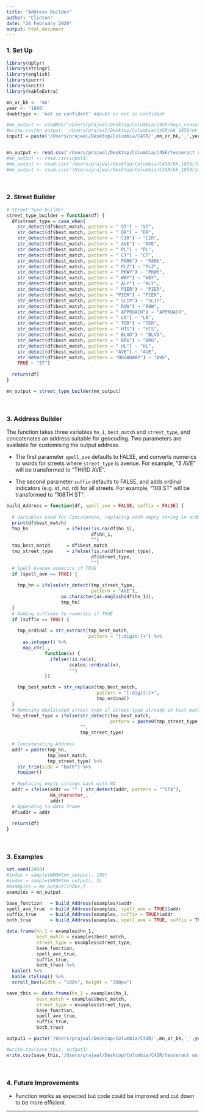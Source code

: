 ```yaml
---
title: "Address Builder"
author: "Clinton"
date: "26 February 2020"
output: html_document
---
```


### 1. Set Up

```r
library(dplyr)
library(stringr)
library(english)
library(purrr)
library(knitr)
library(kableExtra)

mn_or_bk <- 'mn'
year <- '1880'
doubttype <- 'not so confident' #doubt or not so confident

#mn_output <- readRDS("/Users/prajwal/Desktop/Columbia/C4SR/hnyc_census-master/mn_output.rds")
#write.csv(mn_output, '/Users/prajwal/Desktop/Columbia/C4SR/bk_1850/mn_output.csv')
input1 = paste('/Users/prajwal/Desktop/Columbia/C4SR/',mn_or_bk,'_',year,'/for address builder/',mn_or_bk,'_',year,'_',doubttype,'_ready4.csv',sep='')


mn_output <- read.csv('/Users/prajwal/Desktop/Columbia/C4SR/tesseract output/run1/after cleaning/bk-1850-for-address-builder.csv')
#mn_output <- read.csv(input1)
#mn_output <- read.csv('/Users/prajwal/Desktop/Columbia/C4SR/bk_1850/for address builder/bk_1850_not so confident_ready3.csv')
#mn_output <- read.csv('/Users/prajwal/Desktop/Columbia/C4SR/bk_1850/after cleaning/temp3.csv')
```

<br>

### 2. Street Builder

```r
# Street type builder
street_type_builder = function(df) {
  df$street_type = case_when(
    str_detect(df$best_match, pattern = " ST") ~ "ST",
    str_detect(df$best_match, pattern = " DR") ~ "DR",
    str_detect(df$best_match, pattern = " CIR") ~ "CIR",
    str_detect(df$best_match, pattern = " AVE") ~ "AVE",
    str_detect(df$best_match, pattern = " PL") ~ "PL",
    str_detect(df$best_match, pattern = " CT") ~ "CT",
    str_detect(df$best_match, pattern = " PARK") ~ "PARK",
    str_detect(df$best_match, pattern = " PLZ") ~ "PLZ",
    str_detect(df$best_match, pattern = " PKWY") ~ "PKWY",
    str_detect(df$best_match, pattern = " WAY") ~ "WAY",
    str_detect(df$best_match, pattern = " ALY") ~ "ALY",
    str_detect(df$best_match, pattern = " PIER") ~ "PIER",
    str_detect(df$best_match, pattern = "PIER") ~ "PIER",
    str_detect(df$best_match, pattern = " SLIP") ~ "SLIP",
    str_detect(df$best_match, pattern = " ROW") ~ "ROW",
    str_detect(df$best_match, pattern = " APPROACH") ~ "APPROACH",
    str_detect(df$best_match, pattern = " LN") ~ "LN",
    str_detect(df$best_match, pattern = " TER") ~ "TER",
    str_detect(df$best_match, pattern = " HTS") ~ "HTS",
    str_detect(df$best_match, pattern = " BLVD") ~ "BLVD",
    str_detect(df$best_match, pattern = " BRG") ~ "BRG",
    str_detect(df$best_match, pattern = " HL") ~ "HL",
    str_detect(df$best_match, pattern = "AVE") ~ "AVE",
    str_detect(df$best_match, pattern = "BROADWAY") ~ "AVE",
    TRUE ~ "ST")
  
  return(df)
}

mn_output = street_type_builder(mn_output)
```

<br>

### 3. Address Builder

The function takes three variables `hn_1`, `best_match` and `street_type`, and concatenates an address suitable for geocoding. Two parameters are available for customising the output address. 

* The first parameter `spell_ave` defaults to FALSE, and converts numerics to words for streets where `street_type` is avenue. For example, "3 AVE" will be transformed to "THIRD AVE".

* The second parameter `suffix` defaults to FALSE, and adds ordinal indicators (e.g. st, nd, rd) for all streets. For example, "108 ST" will be transformed to "108TH ST".

```r
build_Address = function(df, spell_ave = FALSE, suffix = FALSE) {
  
  # Variables used for Concatenate, replacing with empty string in order to sanitise input for functions below. Also because otherwise NA would be concatenated
  print(df$best_match)
  tmp_hn              = ifelse(!is.na(df$hn_1),
                               df$hn_1,
                               "")
  tmp_best_match      = df$best_match
  tmp_street_type     = ifelse(!is.na(df$street_type),
                               df$street_type,
                               "")
  # Spell Avenue numerics if TRUE
  if (spell_ave == TRUE) {
    
    tmp_hn = ifelse(str_detect(tmp_street_type, 
                               pattern = "AVE"),
                    as.character(as.english(df$hn_1)),
                    tmp_hn)
  }
  # Adding suffixes to numerics if TRUE
  if (suffix == TRUE) {
    
    tmp_ordinal = str_extract(tmp_best_match, 
                              pattern = "[:digit:]+") %>%
      as.integer() %>%
      map_chr(., 
              function(x) {
                ifelse(!is.na(x),
                       scales::ordinal(x),
                       "")
              })

    tmp_best_match = str_replace(tmp_best_match, 
                                 pattern = "[:digit:]+",
                                 tmp_ordinal)
  }
  # Removing duplicated street type if street type already in best match for street types that are not "ST"
  tmp_street_type = ifelse(str_detect(tmp_best_match,
                                      pattern = paste0(tmp_street_type, "$")),
                           "",
                           tmp_street_type)
  
  # Concatenating Address
  addr = paste(tmp_hn, 
               tmp_best_match, 
               tmp_street_type) %>%
    str_trim(side = "both") %>%
    toupper()
  
  # Replacing empty strings back with NA
  addr = ifelse(addr == "" | str_detect(addr, pattern = "^ST$"),
                NA_character_,
                addr)
  # Appending to data frame
  df$addr = addr
  
  return(df)
}
```

<br>

### 3. Examples

```r
set.seed(2468)
#index = sample(NROW(mn_output), 100)
#index = sample(NROW(mn_output), 3)
#examples = mn_output[index,]
examples = mn_output

base_function   = build_Address(examples)$addr
spell_ave_true  = build_Address(examples, spell_ave = TRUE)$addr
suffix_true     = build_Address(examples, suffix = TRUE)$addr
both_true       = build_Address(examples, spell_ave = TRUE, suffix = TRUE)$addr

data.frame(hn_1 = examples$hn_1,
           best_match = examples$best_match,
           street_type = examples$street_type, 
           base_function, 
           spell_ave_true,
           suffix_true,
           both_true) %>%
  kable() %>%
  kable_styling() %>%
  scroll_box(width = "100%", height = "300px")

save_this <- data.frame(hn_1 = examples$hn_1,
           best_match = examples$best_match,
           street_type = examples$street_type, 
           base_function, 
           spell_ave_true,
           suffix_true,
           both_true)

output1 = paste('/Users/prajwal/Desktop/Columbia/C4SR/',mn_or_bk,'_',year,'/after cleaning/',mn_or_bk,'_',year,'_',doubttype,'_built.csv',sep='')

#write.csv(save_this, output1)
write.csv(save_this,'/Users/prajwal/Desktop/Columbia/C4SR/tesseract output/run1/final/bk_1850_final.csv')
```

<br>

### 4. Future Improvements

* Function works as expected but code could be improved and cut down to be more efficient

***
